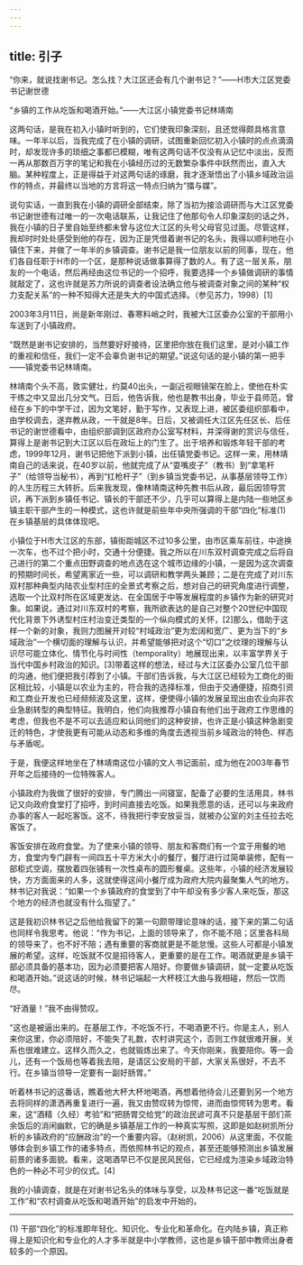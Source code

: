 ```yaml
---
---
---
```

title: 引子
---






“你来，就说找谢书记。怎么找？大江区还会有几个谢书记？”——H市大江区党委书记谢世德

“乡镇的工作从吃饭和喝酒开始。”——大江区小镇党委书记林靖南

这两句话，是我在初入小镇时听到的，它们使我印象深刻，且还觉得颇具格言意味。一年半以后，当我完成了在小镇的调研，试图重新回忆初入小镇时的点点滴滴时，却发现许多的琐细之事都已模糊，唯有这两句话不仅没有从记忆中淡出，反而一再从那数百万字的笔记和我在小镇经历过的无数繁杂事件中跃然而出，直入大脑。某种程度上，正是得益于对这两句话的琢磨，我才逐渐悟出了小镇乡域政治运作的特点，并最终以当地的方言将这一特点归纳为“擂与媒”。

说句实话，一直到我在小镇的调研全部结束，除了当初为接洽调研而与大江区党委书记谢世德有过唯一的一次电话联系，让我记住了他那句令人印象深刻的话之外，我在小镇的日子里自始至终都未曾与这位大江区的头号父母官见过面。尽管这样，我却时时处处感受到他的存在，因为正是凭借着谢书记的名头，我得以顺利地在小镇住下来，并做了一年半的乡镇调查。谢书记是我一位朋友以前的同事，现在，他们各自任职于H市的一个区，是那种说话做事算得了数的人。有了这一层关系，朋友的一个电话，然后再经由这位书记的一个招呼，我要选择一个乡镇做调研的事情就敲定了，这也许就是苏力所说的调查者设法确立他与被调查对象之间的某种“权力支配关系”的一种不知得大还是失大的中国式选择。（参见苏力，1998）[1]

2003年3月11日，尚是新年刚过、春寒料峭之时，我被大江区委办公室的干部用小车送到了小镇政府。

“既然是谢书记安排的，当然要好好接待，区里把你放在我们这里，是对小镇工作的重视和信任，我们一定不会辜负谢书记的期望。”说这句话的是小镇的第一把手——镇党委书记林靖南。

林靖南个头不高，敦实健壮，约莫40出头，一副近视眼镜架在脸上，使他在朴实干练之中又显出几分文气。日后，他告诉我，他也是教书出身，毕业于县师范，曾经在乡下的中学干过，因为文笔好，勤于写作，又表现上进，被区委组织部看中，由学校调去，遂弃教从政，一干就是8年。日后，又被调任大江区先任区长、后任书记的谢世德看中，由组织部调到区政府办公室写材料，并深得谢的赏识与信任，算得上是谢书记到大江区以后在政坛上的门生了。出于培养和锻炼年轻干部的考虑，1999年12月，谢书记把他下派到小镇，出任镇党委书记。这样一来，用林靖南自己的话来说，在40岁以前，他就完成了从“耍嘴皮子”（教书）到“拿笔杆子”（给领导当秘书），再到“扛枪杆子”（到乡镇当党委书记，从事基层领导工作）的人生历程三大转折。后来我发现，像林靖南这种先教书后从政，最后因领导赏识，再下派到乡镇任书记、镇长的干部还不少，几乎可以算得上是内陆一些地区乡镇主职干部产生的一种模式，这也许就是前些年中央所强调的干部“四化”标准(1)在乡镇基层的具体体现吧。

小镇位于H市大江区的东部，镇街距城区不过10多公里，由市区乘车前往，中途换一次车，也不过个把小时，交通十分便捷。我之所以在川东双村调查完成之后将自己进行的第二个重点田野调查的地点选在这个城市边缘的小镇，一是因为这次调查的预期时间长，希望离家近一些，可以调研和教学两头兼顾；二是在完成了对川东双村那种典型内陆农业型村庄的全景式考察之后，想对自己的研究角度进行调整，选取一个比双村所在区域更发达、在全国居于中等发展程度的乡镇作为新的研究对象。如果说，通过对川东双村的考察，我所欲表达的是自己对整个20世纪中国现代化背景下外诱型村庄村治变迁类型的一个纵向模式的关怀，[2]那么，借助于这样一个新的对象，我则力图展开对较“村域政治”更为宏阔和宽广、更为当下的“乡域政治”一个横切面的理解与认识，并希望能够把对这个“切口”之纹理的理解与认识尽可能立体化、情节化与时间性（temporality）地展现出来，以丰富学界关于当代中国乡村政治的知识。[3]带着这样的想法，经过与大江区委办公室几位干部的沟通，他们便把我引荐到了小镇。干部们告诉我，与大江区已经较为工商化的街区相比较，小镇是以农业为主的，符合我的选择标准，但由于交通便捷，招商引资和工商业开发也已经频频波及这里，这样，便使得小镇的发展呈现出由农业向非农业急剧转型的典型特征。我明白，他们向我推荐小镇自有他们出于政府工作思维的考虑，但我也不是不可以去适应和认同他们的这种安排，也许正是小镇这种急剧变迁的特色，才使我更有可能从动态和多维的角度去透视当前乡域政治的特色、样态与矛盾呢。

于是，我便这样地坐在了林靖南这位小镇的文人书记面前，成为他在2003年春节开年之后接待的一位特殊客人。

小镇政府为我做了很好的安排，专门腾出一间寝室，配备了必要的生活用具，林书记又向政府食堂打了招呼，到时间直接去吃饭。如果我愿意的话，还可以与来政府办事的客人一起吃客饭。这不，待我把行李安放妥当，就被办公室的刘主任拉去吃客饭了。

客饭安排在政府食堂。为了使来小镇的领导、朋友和客商们有一个宜于用餐的地方，食堂内专门辟有一间四五十平方米大小的餐厅，餐厅进行过简单装修，配有一部柜式空调，摆放着四张铺有一次性桌布的圆形餐桌。这些年，小镇的经济发展较快，方方面面来的人多，这就使得这间小餐厅成为政府大院内最聚集人气的地方。林书记对我说：“如果一个乡镇政府的食堂到了中午却没有多少客人来吃饭，那这个地方的经济也就没有什么指望了。”

这是我初识林书记之后他给我留下的第一句颇带理论意味的话，接下来的第二句话也同样令我思考。他说：“作为书记，上面的领导来了，你不能不陪；区里各科局的领导来了，也不好不陪；遇有重要的客商就更是不能怠慢。这些人可都是小镇发展的希望。这样，吃饭就不仅是招待客人，更重要的是在工作。喝酒就更是乡镇干部必须具备的基本功，因为必须要把客人陪好。你要做乡镇调研，就一定要从吃饭和喝酒开始。”说这话的时候，林书记端起一大杯枝江大曲与我相碰，然后一饮而尽。

“好酒量！”我不由得赞叹。

“这也是被逼出来的。在基层工作，不吃饭不行，不喝酒更不行。你是主人，别人来你这里，你必须陪好，不能失了礼数，农村讲究这个，否则工作就很难开展，关系也很难建立。这样久而久之，也就锻炼出来了。今天你刚来，我要陪你。等一会儿，还有一个饭局也等着我去陪，是请区公安局的干部，大家关系很好，不去不行。在乡镇当领导一定要有一副好肠胃。”

听着林书记的这番话，瞧着他大杯大杯地喝酒，再想着他待会儿还要到另一个地方去将同样的潇洒再重复进行一遍，我又由赞叹转为惊愕，进而由惊愕转为思考。看来，这“酒精（久经）考验”和“把肠胃交给党”的政治民谚可真不只是基层干部们茶余饭后的消闲幽默，它的确是乡镇基层工作的一种真实写照，这即是如赵树凯所分析的乡镇政府的“应酬政治”的一个重要内容。（赵树凯，2006）从这里面，不仅能够体会到乡镇工作的诸多特点，而依照林书记的观点，甚至还能够预测出乡镇发展前景的诸多面貌。看来，这喝酒早已不仅是民风民俗，它已经成为渲染乡域政治特色的一种必不可少的仪式。[4]

我的小镇调查，就是在对谢书记名头的体味与享受，以及林书记这一番“吃饭就是工作”和“农村调查从吃饭和喝酒开始”的启发中开始的。





* * *



(1) 干部“四化”的标准即年轻化、知识化、专业化和革命化。在内陆乡镇，真正称得上是知识化和专业化的人才多半就是中小学教师，这也是乡镇干部中教师出身者较多的一个原因。


